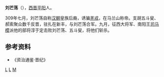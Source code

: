 '''刘芒荡'''（{{bd|？||309年||catIdx=L}}），[[西晋|西晋]][[平阳|平阳]]人。

309年七月，刘芒荡自称[[汉朝|汉朝]]皇族后裔，诱骗[[羌|羌]][[戎|戎]]，在马兰山称帝。支胡五斗叟、郝索聚众数千反晋，驻扎在新丰，与刘芒荡合军。九月，征西大将军、南阳王[[司马模|司马模]]派他的部将淳于定击败刘芒荡、五斗叟，将他们斩杀。

==参考资料==
*《资治通鉴·晋纪》
{{五胡十六国}}
[[Category:晋朝人|L]]
[[Category:山西人|L]]
[[Category:刘姓|M]]